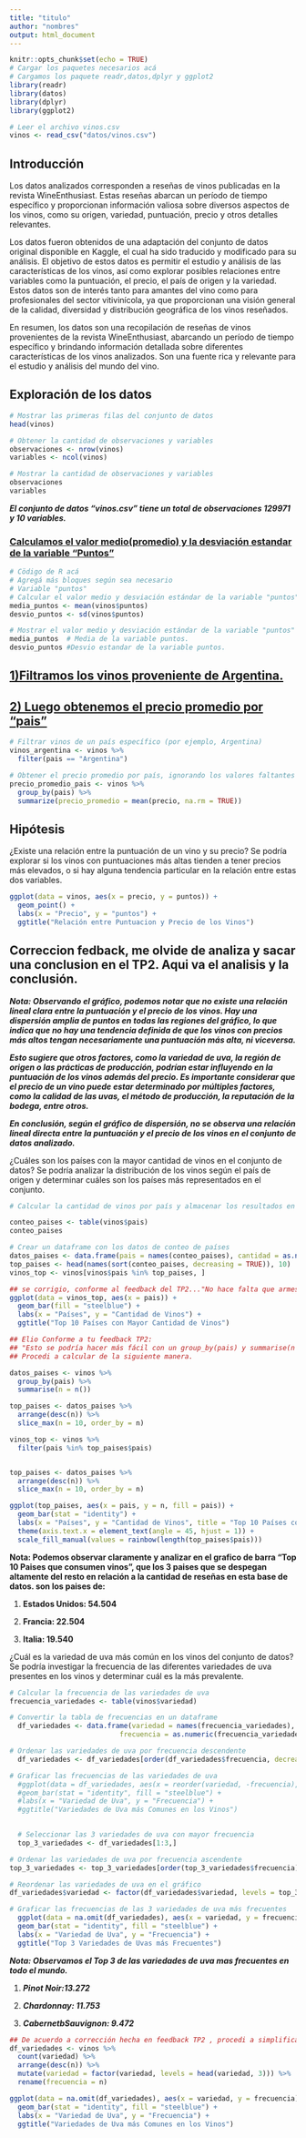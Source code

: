 ```yaml
---
title: "titulo"
author: "nombres"
output: html_document
---
```


```r
knitr::opts_chunk$set(echo = TRUE)
# Cargar los paquetes necesarios acá
# Cargamos los paquete readr,datos,dplyr y ggplot2
library(readr)
library(datos)
library(dplyr)
library(ggplot2)

# Leer el archivo vinos.csv
vinos <- read_csv("datos/vinos.csv")

```

## Introducción

Los datos analizados corresponden a reseñas de vinos publicadas en la revista WineEnthusiast. Estas reseñas abarcan un período de tiempo específico y proporcionan información valiosa sobre diversos aspectos de los vinos, como su origen, variedad, puntuación, precio y otros detalles relevantes.

Los datos fueron obtenidos de una adaptación del conjunto de datos original disponible en Kaggle, el cual ha sido traducido y modificado para su análisis. El objetivo de estos datos es permitir el estudio y análisis de las características de los vinos, así como explorar posibles relaciones entre variables como la puntuación, el precio, el país de origen y la variedad. Estos datos son de interés tanto para amantes del vino como para profesionales del sector vitivinícola, ya que proporcionan una visión general de la calidad, diversidad y distribución geográfica de los vinos reseñados.

En resumen, los datos son una recopilación de reseñas de vinos provenientes de la revista WineEnthusiast, abarcando un período de tiempo específico y brindando información detallada sobre diferentes características de los vinos analizados. Son una fuente rica y relevante para el estudio y análisis del mundo del vino.

## Exploración de los datos

```r
# Mostrar las primeras filas del conjunto de datos
head(vinos)

# Obtener la cantidad de observaciones y variables
observaciones <- nrow(vinos)
variables <- ncol(vinos)

# Mostrar la cantidad de observaciones y variables
observaciones
variables

```

***El conjunto de datos "vinos.csv" tiene un total de observaciones 129971 y 10 variables.***

### [**Calculamos el valor medio(promedio) y la desviación estandar de la variable "Puntos"**]{.underline}

```r
# Cödigo de R acá 
# Agregá más bloques según sea necesario
# Variable "puntos"
# Calcular el valor medio y desviación estándar de la variable "puntos"
media_puntos <- mean(vinos$puntos)
desvio_puntos <- sd(vinos$puntos)

# Mostrar el valor medio y desviación estándar de la variable "puntos"
media_puntos  # Media de la variable puntos.
desvio_puntos #Desvio estandar de la variable puntos.

```

## [**1)Filtramos los vinos proveniente de Argentina.**]{.underline}

## [**2) Luego obtenemos el precio promedio por "pais"**]{.underline}

```r

# Filtrar vinos de un país específico (por ejemplo, Argentina)
vinos_argentina <- vinos %>%
  filter(pais == "Argentina")

# Obtener el precio promedio por país, ignorando los valores faltantes
precio_promedio_pais <- vinos %>%
  group_by(pais) %>%
  summarize(precio_promedio = mean(precio, na.rm = TRUE))


```

## Hipótesis

¿Existe una relación entre la puntuación de un vino y su precio? Se podría explorar si los vinos con puntuaciones más altas tienden a tener precios más elevados, o si hay alguna tendencia particular en la relación entre estas dos variables.

```r
ggplot(data = vinos, aes(x = precio, y = puntos)) +
  geom_point() +
  labs(x = "Precio", y = "puntos") +
  ggtitle("Relación entre Puntuacion y Precio de los Vinos")
```
## Correccion fedback, me olvide de analiza y sacar una conclusion en el TP2. Aqui va el analisis y la conclusión.

***Nota: Observando el gráfico, podemos notar que no existe una relación lineal clara entre la puntuación y el precio de los vinos. Hay una dispersión amplia de puntos en todas las regiones del gráfico, lo que indica que no hay una tendencia definida de que los vinos con precios más altos tengan necesariamente una puntuación más alta, ni viceversa.***

***Esto sugiere que otros factores, como la variedad de uva, la región de origen o las prácticas de producción, podrían estar influyendo en la puntuación de los vinos además del precio. Es importante considerar que el precio de un vino puede estar determinado por múltiples factores, como la calidad de las uvas, el método de producción, la reputación de la bodega, entre otros.***

***En conclusión, según el gráfico de dispersión, no se observa una relación lineal directa entre la puntuación y el precio de los vinos en el conjunto de datos analizado.***


¿Cuáles son los países con la mayor cantidad de vinos en el conjunto de datos? Se podría analizar la distribución de los vinos según el país de origen y determinar cuáles son los países más representados en el conjunto.

```r

# Calcular la cantidad de vinos por país y almacenar los resultados en un objeto llamado "conteo_paises"

conteo_paises <- table(vinos$pais)
conteo_paises 

# Crear un dataframe con los datos de conteo de países
datos_paises <- data.frame(pais = names(conteo_paises), cantidad = as.numeric(conteo_paises))
top_paises <- head(names(sort(conteo_paises, decreasing = TRUE)), 10)
vinos_top <- vinos[vinos$pais %in% top_paises, ]

## se corrigio, conforme al feedback del TP2..."No hace falta que armes un data.frame así. Acá podés simplemente pasarle vinos_top."
ggplot(data = vinos_top, aes(x = pais)) +
  geom_bar(fill = "steelblue") +
  labs(x = "Países", y = "Cantidad de Vinos") +
  ggtitle("Top 10 Países con Mayor Cantidad de Vinos")


```

```r
## Elio Conforme a tu feedback TP2:
## "Esto se podría hacer más fácil con un group_by(pais) y summarise(n = n()). Para seleccionar el top 10, podés usar arrange y head o directamente slice_max()"
## Procedi a calcular de la siguiente manera.

datos_paises <- vinos %>%
  group_by(pais) %>%
  summarise(n = n())

top_paises <- datos_paises %>%
  arrange(desc(n)) %>%
  slice_max(n = 10, order_by = n)

vinos_top <- vinos %>%
  filter(pais %in% top_paises$pais)


top_paises <- datos_paises %>%
  arrange(desc(n)) %>%
  slice_max(n = 10, order_by = n)

ggplot(top_paises, aes(x = pais, y = n, fill = pais)) +
  geom_bar(stat = "identity") +
  labs(x = "Países", y = "Cantidad de Vinos", title = "Top 10 Países con Mayor Cantidad de reseñas de Vinos") +
  theme(axis.text.x = element_text(angle = 45, hjust = 1)) +
  scale_fill_manual(values = rainbow(length(top_paises$pais)))


```

**Nota: Podemos observar claramente y analizar en el grafico de barra "Top 10 Paises que consumen vinos", que los 3 paises que se despegan altamente del resto en relación a la cantidad de reseñas en esta base de datos. son los paises de:**

1.  **Estados Unidos: 54.504**

2.  **Francia: 22.504**

3.  **Italia: 19.540**

¿Cuál es la variedad de uva más común en los vinos del conjunto de datos? Se podría investigar la frecuencia de las diferentes variedades de uva presentes en los vinos y determinar cuál es la más prevalente.

```r

# Calcular la frecuencia de las variedades de uva
frecuencia_variedades <- table(vinos$variedad)

# Convertir la tabla de frecuencias en un dataframe
  df_variedades <- data.frame(variedad = names(frecuencia_variedades),
                           frecuencia = as.numeric(frecuencia_variedades))

# Ordenar las variedades de uva por frecuencia descendente
  df_variedades <- df_variedades[order(df_variedades$frecuencia, decreasing = TRUE), ]

# Graficar las frecuencias de las variedades de uva
  #ggplot(data = df_variedades, aes(x = reorder(variedad, -frecuencia), y = frecuencia)) +
  #geom_bar(stat = "identity", fill = "steelblue") +
  #labs(x = "Variedad de Uva", y = "Frecuencia") +
  #ggtitle("Variedades de Uva más Comunes en los Vinos")

  
  # Seleccionar las 3 variedades de uva con mayor frecuencia
  top_3_variedades <- df_variedades[1:3,]

# Ordenar las variedades de uva por frecuencia ascendente
top_3_variedades <- top_3_variedades[order(top_3_variedades$frecuencia), ]

# Reordenar las variedades de uva en el gráfico
df_variedades$variedad <- factor(df_variedades$variedad, levels = top_3_variedades$variedad)

# Graficar las frecuencias de las 3 variedades de uva más frecuentes
  ggplot(data = na.omit(df_variedades), aes(x = variedad, y = frecuencia)) +
  geom_bar(stat = "identity", fill = "steelblue") +
  labs(x = "Variedad de Uva", y = "Frecuencia") +
  ggtitle("Top 3 Variedades de Uvas más Frecuentes")


```

***Nota: Observamos el Top 3 de las variedades de uva mas frecuentes en todo el mundo.***

1.  ***Pinot Noir:13.272***

2.  ***Chardonnay: 11.753***

3.  ***CabernetbSauvignon: 9.472***

```r
## De acuerdo a corrección hecha en feedback TP2 , procedi a simplificar el codigo usando la funcion dplyr.
df_variedades <- vinos %>%
  count(variedad) %>%
  arrange(desc(n)) %>%
  mutate(variedad = factor(variedad, levels = head(variedad, 3))) %>%
  rename(frecuencia = n)

ggplot(data = na.omit(df_variedades), aes(x = variedad, y = frecuencia)) +
  geom_bar(stat = "identity", fill = "steelblue") +
  labs(x = "Variedad de Uva", y = "Frecuencia") +
  ggtitle("Variedades de Uva más Comunes en los Vinos")

```
